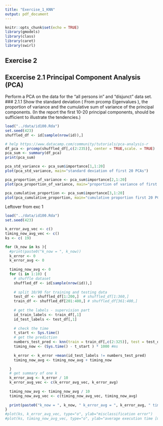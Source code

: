 ```yaml
---
title: "Exercise_1_KNN"
output: pdf_document
---
```


```r
knitr::opts_chunk$set(echo = TRUE)
library(gmodels)
library(class)
library(caret)
library(swirl)
```

## Exercise 2

## Excercise 2.1 Principal Component Analysis (PCA)
Perform a PCA on the data for the “all persons in” and “disjunct” data set.
### 2.1.1 Show the standard deviation ( From prcomp Eigenvalues ), the proportion of variance and the cumulative sum of variance of the principal components. (In the report the first 10-20 principal components, should be sufficient to illustrate the tendencies.)


``` r
load("../data/id100.Rda")
set.seed(423)
shuffled_df <- id[sample(nrow(id)),]

# help https://www.datacamp.com/community/tutorials/pca-analysis-r
df_pca <- prcomp(shuffled_df[,c(2:235)], center = TRUE,scale. = TRUE)
pca_sum <- summary(df_pca)
print(pca_sum)

pca_std_variance <- pca_sum$importance[1,1:20]
plot(pca_std_variance, main="standard deviation of first 20 PCAs")

pca_proportion_of_variance <- pca_sum$importance[2,1:20]
plot(pca_proportion_of_variance, main="proportion of variance of first 20 PCAs")

pca_cumulative_proportion <- pca_sum$importance[3,1:20]
plot(pca_cumulative_proportion, main="cumulative proportion first 20 PCAs")

```









Leftover from exc 1
```r
load("../data/id100.Rda")
set.seed(423)

k_error_avg_vec <- c()
timing_now_avg_vec <- c()
ks <- c( 19)

for (k_now in ks ){
  #print(paste0("k_now = ", k_now))
  k_error <- 0
  k_error_avg <- 0
  
  timing_now_avg <- 0
  for (i in 1:10) {
    # shuffle dataset
    shuffled_df <- id[sample(nrow(id)),]
    
    # split 10/90 for training and testing data
    test_df <- shuffled_df[1:200,]  # shuffled_df[1:360,]
    train_df <- shuffled_df[201:400,] # shuffled_df[361:400,]
    
    # get the labels - supervision part
    id_train_labels <- train_df[,1]
    id_test_labels <- test_df[,1]
    
    # check the time
    t_start <- Sys.time()
    # get the prediction
    numbers_test_pred <- knn(train = train_df[,c(2:325)], test = test_df[,c(2:325)], cl = id_train_labels, k=k_now)
    timing_now <- (Sys.time() - t_start ) * 1000 #ms
    
    k_error <- k_error +mean(id_test_labels != numbers_test_pred)
    timing_now_avg <- timing_now_avg + timing_now

  }
  # get summary of one k
  k_error_avg <- k_error / 10
  k_error_avg_vec <- c(k_error_avg_vec, k_error_avg)
  
  timing_now_avg <- timing_now_avg / 10
  timing_now_avg_vec <- c(timing_now_avg_vec, timing_now_avg) 
  
  print(paste0("k_now = ", k_now, " k_error_avg = ", k_error_avg, " timing_now_avg=", timing_now_avg ))
}
#plot(ks, k_error_avg_vec, type="o", ylab="misclassification error")
#plot(ks, timing_now_avg_vec, type="o", ylab="average execution time [ms]")

```